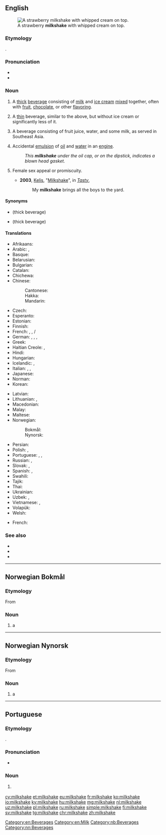{{also|milk-shake|milk shake}}
==English==
{{wikipedia}}
[[Image:Strawberry milkshake.jpg|thumb|A strawberry '''milkshake''' with whipped cream on top.]]

===Etymology===
{{compound|milk|shake|lang=en}}.

===Pronunciation===
* {{IPA|[ˈmɪɫk.ʃeɪk]|lang=en}}
* {{audio|en-us-milkshake.ogg|Audio (US)|lang=en}}

===Noun===
{{en-noun}}

# A [[thick]] [[beverage]] consisting of [[milk]] and [[ice cream]] [[mixed]] together, often with [[fruit]], [[chocolate]], or other [[flavoring]].
# {{lb|en|New England|Australia|New Zealand}} A [[thin]] beverage, similar to the above, but without ice cream or significantly less of it.
# A beverage consisting of fruit juice, water, and some milk, as served in Southeast Asia.
#{{lb|en|analogy|mechanics|familiar}} Accidental [[emulsion]] of [[oil]] and [[water]] in an [[engine]].
#:''This '''milkshake''' under the oil cap, or on the dipstick, indicates a blown head gasket.''
# {{lb|en|slang}} Female sex appeal or promiscuity.
#* '''2003''', [[w:Kelis|Kelis]], "[[w:Milkshake (song)|Milkshake]]", in ''[[w:Tasty|Tasty]]'',
#*: My '''milkshake''' brings all the boys to the yard.

====Synonyms====
* {{sense|New England}} {{l|en|frappe}} (thick beverage)
* {{sense|Australia|and|New Zealand}} {{l|en|thickshake}} (thick beverage)

====Translations====
{{trans-top|milk and ice cream beverage}}
* Afrikaans: {{t|af|melkskommel}}
* Arabic: {{t|ar|مِيلْك شَيْك|m}}, {{t|ar|مَخْفْوْق اَلْحَلْيْب|m}}
* Basque: {{t|eu|irabiaki}}
* Belarusian: {{t|be|малочны кактэйль|m|tr=malóčny kaktéjlʹ|sc=Cyrl}}
* Bulgarian: {{t|bg|млечен шейк|m|tr=mléčen šejk|sc=Cyrl}}
* Catalan: {{t|ca|batut de llet|m}}
* Chichewa: {{t|ny|chakumwa chamkaka}}
* Chinese:
*: Cantonese: {{t|yue|奶昔|tr=naai5 sik1|sc=Hani}}
*: Hakka: {{t|hak|奶昔|tr=nài-sî|sc=Hani}}
*: Mandarin: {{t+|cmn|奶昔|tr=nǎixī, nǎixí|sc=Hani}}
* Czech: {{t+|cs|koktejl|m}}
* Esperanto: {{t|eo|laktoskuaĵo}}
* Estonian: {{t|et|redel}}
* Finnish: {{t+|fi|pirtelö}}
* French: {{t+|fr|milk-shake|m}}, {{qualifier|Quebec}} {{t|fr|lait frappé|m}}, {{qualifier|Suisse romande}}/{{qualifier|New England}} {{t+|fr|frappé|m}}
* German: {{t+|de|Milchmixgetränk|n}}, {{t|de|Milchmischgetränk|n}}, {{t|de|Milchmix|m}}, {{t+|de|Milchshake|m}}
* Greek: {{t|el|μιλκσέικ|n}}
* Haitian Creole: {{t|ht|milkchèyk}}, {{t|ht|souke lèt}}
* Hindi: {{t+|hi|खीर|f|tr=khīra|sc=Deva}}
* Hungarian: {{t+|hu|turmix}}
* Icelandic: {{t|is|mjólkurhristingur|m}}, {{t|is|sjeik|m|n}}
* Italian: {{t+|it|frullato|m}}, {{t|it|milkshake|m}}, {{t|it|frappè|m}}
* Japanese: {{t|ja|ミルクセーキ|tr=mirukusēki|sc=Jpan}}
* Norman: {{t|nrf|lait d'poule|m}}
* Korean: {{t|ko|밀크셰이크|sc=Hang}}
{{trans-mid}}
* Latvian: {{t|lv|kokteilis|m}}
* Lithuanian: {{t|lt|kokteilis|m}}, {{t|lt|pieno kokteilis|m}}
* Macedonian: {{t|mk|милкшејк|m|tr=mílkšejk|sc=Cyrl}}
* Malay: {{t|ms|susu kocak}}
* Maltese: {{t|mt|ħalib tal-kulur}}
* Norwegian:
*: Bokmål: {{t|nb|milkshake|m}}
*: Nynorsk: {{t|nn|milkshake|m}}
* Persian: {{t|fa|میلک شیک|tr=milk šayk|sc=fa-Arab}}
* Polish: {{t+|pl|shake|m}}, {{t|pl|koktail mleczny|m}}
* Portuguese: {{t+|pt|batida|f}}, {{t+|pt|vitamina|f}}, {{t|pt|milkshake|m}}
* Russian: {{t|ru|моло́чный кокте́йль|m|tr=molóčnyj koktɛ́jlʹ}}, {{t+|ru|кокте́йль|m|tr=koktɛ́jlʹ}}
* Slovak: {{t|sk|koktajl|m}}, {{t|sk|koktejl|m}}
* Spanish: {{t+|es|batido|m}}, {{t+|es|licuado|m}}
* Swahili: {{t|sw|sharubati}}
* Tajik: {{t+|tg|коктейли ширӣ|sc=Cyrl}}
* Thai: {{t|th|นมปั่น|tr=nohmbpan}}
* Ukrainian: {{t|uk|молочний коктейль|m|tr=molóčnyj koktéjlʹ|sc=Cyrl}}
* Uzbek: {{t+|uz|ichimlik}}, {{t+|uz|sutli kokteyl}}
* Vietnamese: {{t|vi|loại kem sưa}}, {{t+|vi|trộn}}
* Volapük: {{t|vo|miligamigot}}
* Welsh: {{t+|cy|ysgytlaeth|m}}
{{trans-bottom}}
{{trans-top|emulsion of oil and water in an engine}}
* French: {{t+|fr|mayonnaise|f}}
{{trans-mid}}
{{trans-bottom}}

===See also===
* {{l|en|frappe}}
* {{l|en|malt}}
* {{l|en|malted milk}}

[[Category:en:Beverages]]
[[Category:en:Milk]]

----

==Norwegian Bokmål==
{{wikipedia|lang=no}}

===Etymology===
From {{etyl|en|nb}} {{m|en|milkshake}}

===Noun===
{{head|nb|noun|g=m|definite singular|milkshaken|indefinite plural|milkshaker|definite plural|milkshakene}}

# a {{l|en|milkshake}}

[[Category:nb:Beverages]]

----

==Norwegian Nynorsk==
{{wikipedia|lang=nn}}

===Etymology===
From {{etyl|en|nn}} {{m|en|milkshake}}

===Noun===
{{head|nn|noun|g=m|definite singular|milkshaken|indefinite plural|milkshakar|definite plural|milkshakane}}

# a {{l|en|milkshake}}

[[Category:nn:Beverages]]

----

==Portuguese==

===Etymology===
{{bor|pt|en|milkshake}}.

===Pronunciation===
* {{a|Brazil}} {{IPA|/ˌmiwk.ˈʃejk/|/ˌmiw.ki.ˈʃej.ki/|lang=pt}}

===Noun===
{{pt-noun|m}}

# {{l|en|milkshake}} {{gloss|milk and ice cream beverage}}

{{topics|pt|Beverages}}

[[cy:milkshake]]
[[et:milkshake]]
[[eu:milkshake]]
[[fr:milkshake]]
[[ko:milkshake]]
[[io:milkshake]]
[[ky:milkshake]]
[[hu:milkshake]]
[[mg:milkshake]]
[[nl:milkshake]]
[[uz:milkshake]]
[[pl:milkshake]]
[[ru:milkshake]]
[[simple:milkshake]]
[[fi:milkshake]]
[[sv:milkshake]]
[[tg:milkshake]]
[[chr:milkshake]]
[[zh:milkshake]]